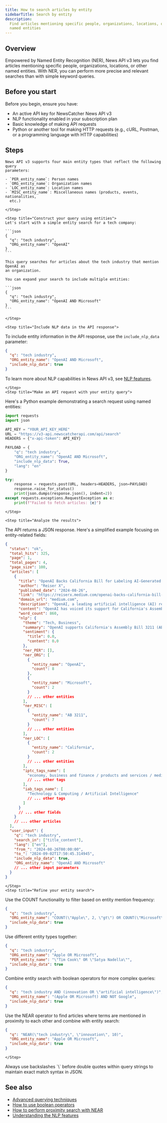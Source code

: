 ```yaml
---
title: How to search articles by entity
sidebarTitle: Search by entity
description:
  Find articles mentioning specific people, organizations, locations, or other
  named entities
---
```


## Overview

Empowered by Named Entity Recognition (NER), News API v3 lets you find articles
mentioning specific people, organizations, locations, or other named entities.
With NER, you can perform more precise and relevant searches than with simple
keyword queries.

## Before you start

Before you begin, ensure you have:

- An active API key for NewsCatcher News API v3
- NLP functionality enabled in your subscription plan
- Basic knowledge of making API requests
- Python or another tool for making HTTP requests (e.g., cURL, Postman, or a
  programming language with HTTP capabilities)

## Steps

<Steps>
    <Step title="Understand entity types and search syntax">

    News API v3 supports four main entity types that reflect the following query
    parameters:

    - `PER_entity_name`: Person names
    - `ORG_entity_name`: Organization names
    - `LOC_entity_name`: Location names
    - `MISC_entity_name`: Miscellaneous names (products, events, nationalities,
      etc.)

    </Step>

    <Step title="Construct your query using entities">
    Let's start with a simple entity search for a tech company:

    ```json
    {
      "q": "tech industry",
      "ORG_entity_name": "OpenAI"
    }
    ```

    This query searches for articles about the tech industry that mention OpenAI as
    an organization.

    You can expand your search to include multiple entities:

    ```json
    {
      "q": "tech industry",
      "ORG_entity_name": "OpenAI AND Microsoft"
    }
    ```

    </Step>

    <Step title="Include NLP data in the API response">

To include entity information in the API response, use the `include_nlp_data`
parameter:

```json
{
  "q": "tech industry",
  "ORG_entity_name": "OpenAI AND Microsoft",
  "include_nlp_data": true
}
```

To learn more about NLP capabilities in News API v3, see
[NLP features](/v3/documentation/guides-and-concepts/nlp-features).

    </Step>
    <Step title="Make an API request with your entity query">

Here's a Python example demonstrating a search request using named entities:

```python
import requests
import json

API_KEY = "YOUR_API_KEY_HERE"
URL = "https://v3-api.newscatcherapi.com/api/search"
HEADERS = {"x-api-token": API_KEY}

PAYLOAD = {
    "q": "tech industry",
    "ORG_entity_name": "OpenAI AND Microsoft",
    "include_nlp_data": True,
    "lang": "en"
}

try:
    response = requests.post(URL, headers=HEADERS, json=PAYLOAD)
    response.raise_for_status()
    print(json.dumps(response.json(), indent=2))
except requests.exceptions.RequestException as e:
    print(f"Failed to fetch articles: {e}")
```

    </Step>

    <Step title="Analyze the results">

The API returns a JSON response. Here's a simplified example focusing on
entity-related fields:

```json
{
  "status": "ok",
  "total_hits": 325,
  "page": 1,
  "total_pages": 4,
  "page_size": 100,
  "articles": [
    {
      "title": "OpenAI Backs California Bill for Labeling AI-Generated Content Amid Industry Debate",
      "author": "Reiser X",
      "published_date": "2024-08-26",
      "link": "https://reiserx.medium.com/openai-backs-california-bill-for-labeling-ai-generated-content-amid-industry-debate-0863d5efa010",
      "domain_url": "medium.com",
      "description": "OpenAI, a leading artificial intelligence (AI) research lab, has recently voiced its support for California's Assembly Bill 3211 (AB 3211)…",
      "content": "OpenAI has voiced its support for California's Assembly Bill 3211, which mandates labeling of AI-generated content. This bill, aimed at transparency, has divided the tech industry, with OpenAI backing it and companies like Microsoft opposing it...",
      "word_count": 860,
      "nlp": {
        "theme": "Tech, Business",
        "summary": "OpenAI supports California's Assembly Bill 3211 (AB 3211), a legislative proposal that mandates the labeling of AI-generated content. The tech industry is split on the issue of AI regulation, with Microsoft and others opposed to the bill...",
        "sentiment": {
          "title": 0.0,
          "content": 0.0
        },
        "ner_PER": [],
        "ner_ORG": [
          {
            "entity_name": "OpenAI",
            "count": 8
          },
          {
            "entity_name": "Microsoft",
            "count": 2
          }
          // ... other entities
        ],
        "ner_MISC": [
          {
            "entity_name": "AB 3211",
            "count": 7
          }
          // ... other entities
        ],
        "ner_LOC": [
          {
            "entity_name": "California",
            "count": 2
          }
          // ... other entities
        ],
        "iptc_tags_name": [
          "economy, business and finance / products and services / media and entertainment industry / streaming service"
          // ... other tags
        ],
        "iab_tags_name": [
          "Technology & Computing / Artificial Intelligence"
          // ... other tags
        ]
      }
      // ... other fields
    }
    // ... other articles
  ],
  "user_input": {
    "q": "tech industry",
    "search_in": ["title_content"],
    "lang": ["en"],
    "from_": "2024-08-26T00:00:00",
    "to_": "2024-09-02T17:50:45.314945",
    "include_nlp_data": true,
    "ORG_entity_name": "OpenAI AND Microsoft"
    // ... other input parameters
  }
}
```

    </Step>
    <Step title="Refine your entity search">

Use the COUNT functionality to filter based on entity mention frequency:

```json
{
  "q": "tech industry",
  "ORG_entity_name": "COUNT(\"Apple\", 2, \"gt\") OR COUNT(\"Microsoft\", 2, \"gt\")",
  "include_nlp_data": true
}
```

Use different entity types together:

```json
{
  "q": "tech industry",
  "ORG_entity_name": "Apple OR Microsoft",
  "PER_entity_name": "\"Tim Cook\" OR \"Satya Nadella\"",
  "include_nlp_data": true
}
```

Combine entity search with boolean operators for more complex queries:

```json
{
  "q": "tech industry AND (innovation OR \"artificial intelligence\")",
  "ORG_entity_name": "(Apple OR Microsoft) AND NOT Google",
  "include_nlp_data": true
}
```

Use the NEAR operator to find articles where terms are mentioned in proximity to
each other and combine with entity search:

```json
{
  "q": "NEAR(\"tech industry\", \"innovation\", 10)",
  "ORG_entity_name": "Apple OR Microsoft",
  "include_nlp_data": true
}
```

    </Step>

</Steps>

<Tip>
  Always use backslashes `\` before double quotes within query strings to
  maintain exact match syntax in JSON.
</Tip>

## See also

- [Advanced querying techniques](/v3/documentation/guides-and-concepts/advanced-querying)
- [How to use boolean operators](/v3/documentation/how-to/use-boolean-operators)
- [How to perform proximity search with NEAR](/v3/documentation/how-to/search-with-near)
- [Understanding the NLP features](/v3/documentation/guides-and-concepts/nlp-features)
